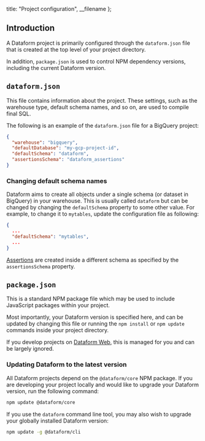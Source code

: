 
  title: "Project configuration",
  __filename
};


## Introduction

A Dataform project is primarily configured through the `dataform.json` file that is created at the top level of your project directory.

In addition, `package.json` is used to control NPM dependency versions, including the current Dataform version.

## `dataform.json`

This file contains information about the project. These settings, such as the warehouse type, default schema names, and so on, are used to compile final SQL.

The following is an example of the `dataform.json` file for a BigQuery project:

```json
{
  "warehouse": "bigquery",
  "defaultDatabase": "my-gcp-project-id",
  "defaultSchema": "dataform",
  "assertionsSchema": "dataform_assertions"
}
```

### Changing default schema names

Dataform aims to create all objects under a single schema (or dataset in BigQuery) in your warehouse. This is usually called `dataform` but can be changed
by changing the `defaultSchema` property to some other value. For example, to change it to `mytables`, update the configuration file as following:

```json
{
  ...
  "defaultSchema": "mytables",
  ...
}
```

[Assertions](/guides/assertions) are created inside a different schema as specified by the `assertionsSchema` property.

## `package.json`

This is a standard NPM package file which may be used to include JavaScript packages within your project.

Most importantly, your Dataform version is specified here, and can be updated by changing this file or running the `npm install` or `npm update` commands inside your project directory.

If you develop projects on <a target="_blank" rel="noopener" href="https://dataform.co">Dataform Web</a>, this is managed for you and can be largely ignored.

### Updating Dataform to the latest version

All Dataform projects depend on the `@dataform/core` NPM package. If you are developing your project locally and would like to upgrade your Dataform version, run the following command:

```bash
npm update @dataform/core
```

If you use the `dataform` command line tool, you may also wish to upgrade your globally installed Dataform version:

```bash
npm update -g @dataform/cli
```
